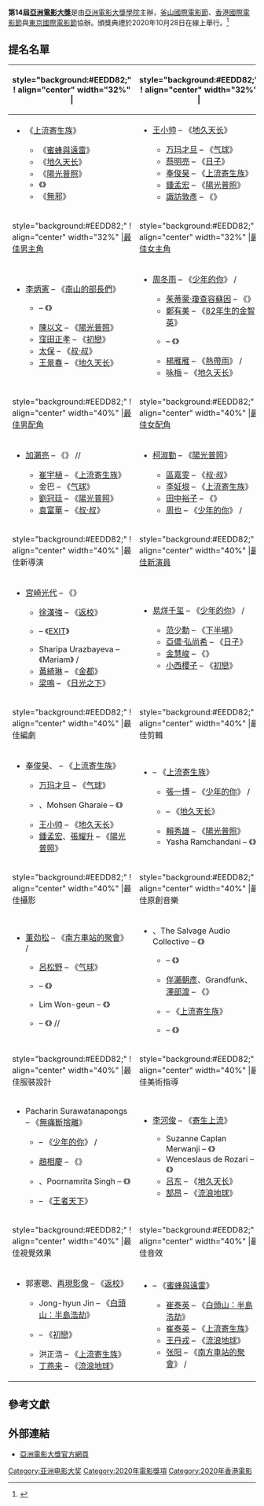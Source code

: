 {{Infobox film awards
| number = 14
| award = 亞洲電影大獎
| image = 
| caption = 官方海报
| date = 2020年10月28日
| site = 線上
| host = 
| preshow= 
| producer = 
| director = 
| network = [[YouTube|YouTube]]
| best_picture = 
| most_wins = 
| most_nominations = 《[[寄生上流|寄生上流]]》（10項）
| duration = 
| ratings =
| last = [[第13屆亞洲電影大獎|第13届]]
| next = [[第15届亚洲电影大奖|第15届]]
}}
'''第14屆[[亞洲電影大獎|亞洲電影大獎]]'''是由[[亞洲電影大獎學院|亞洲電影大獎學院]]主辦，[[釜山國際電影節|釜山國際電影節]]、[[香港國際電影節|香港國際電影節]]與[[東京國際電影節|東京國際電影節]]協辦。頒獎典禮於2020年10月28日在線上舉行。<ref>{{Cite web |url=https://hd.stheadline.com/life/ent/realtime/1868245/%E5%8D%B3%E6%99%82-%E5%A8%9B%E6%A8%82-%E7%AC%AC%E5%8D%81%E5%9B%9B%E5%B1%86%E4%BA%9E%E6%B4%B2%E9%9B%BB%E5%BD%B1%E5%A4%A7%E7%8D%8E%E5%85%A5%E5%9C%8D%E5%90%8D%E5%96%AE |title=第十四屆亞洲電影大獎入圍名單 |access-date=2020-09-28 |archive-date=2020-09-09 |archive-url=https://web.archive.org/web/20200909121446/https://hd.stheadline.com/life/ent/realtime/1868245/%E5%8D%B3%E6%99%82-%E5%A8%9B%E6%A8%82-%E7%AC%AC%E5%8D%81%E5%9B%9B%E5%B1%86%E4%BA%9E%E6%B4%B2%E9%9B%BB%E5%BD%B1%E5%A4%A7%E7%8D%8E%E5%85%A5%E5%9C%8D%E5%90%8D%E5%96%AE |dead-url=no }}</ref>

==提名名單==
{| class="wikitable" align="center" |
|-
! style="background:#EEDD82;" ! align="center" width="32%" |{{tsl|en|Asian Film Award for Best Film|歷屆亞洲電影大獎最佳電影|最佳電影}}
! style="background:#EEDD82;" ! align="center" width="32%" |{{tsl|en|Asian Film Award for Best Director|歷屆亞洲電影大獎最佳導演|最佳導演}}
|-
| valign="top" |
* {{blue ribbon}}《[[上流寄生族|上流寄生族]]》 {{flagicon|South Korea}}
**《[[蜜蜂與遠雷|蜜蜂與遠雷]]》 {{flagicon|Japan}}
**《[[地久天长_(电影)|地久天长]]》 {{flagicon|China}}
**《[[陽光普照|陽光普照]]》 {{flagicon|Taiwan}}
**《{{link-en|耳光 (電影)|Thappad|耳光}}》 {{flagicon|India}}
**《[[無邪|無邪]]》 {{flagicon|Iran}}
| valign="top" |
* {{blue ribbon}}[[王小帅|王小帅]] – 《[[地久天长_(电影)|地久天长]]》 {{flagicon|China}}
**[[万玛才旦|万玛才旦]] – 《[[气球_(电影)|气球]]》 {{flagicon|China}}
**[[蔡明亮|蔡明亮]] – 《[[日子|日子]]》 {{flagicon|Taiwan}}
**[[奉俊昊|奉俊昊]] – 《[[上流寄生族|上流寄生族]]》 {{flagicon|South Korea}}
**[[鍾孟宏|鍾孟宏]] – 《[[陽光普照|陽光普照]]》 {{flagicon|Taiwan}}
**[[諏訪敦彥|諏訪敦彥]] – 《{{link-ja|風之電話亭|風の電話 (映画)}}》 {{flagicon|Japan}}
|-
! style="background:#EEDD82;" ! align="center" width="32%" |[[歷屆亞洲電影大獎最佳男主角|最佳男主角]]
! style="background:#EEDD82;" ! align="center" width="32%" |[[歷屆亞洲電影大獎最佳女主角|最佳女主角]]
|-
| valign="top" |
* {{blue ribbon}}[[李炳憲|李炳憲]] – 《[[南山的部長們|南山的部長們]]》 {{flagicon|South Korea}}
**{{link-en|哈穆德·貝哈德|Hamed Behdad}} – 《{{link-fa|爸爸的城堡|قصر شیرین (فیلم)}}》 {{flagicon|Iran}}
**[[陳以文_(導演)|陳以文]] – 《[[陽光普照|陽光普照]]》 {{flagicon|Taiwan}}
**[[窪田正孝|窪田正孝]] – 《[[初戀_(2019年電影)|初戀]]》 {{flagicon|Japan}}
**[[張嘉年|太保]] – 《[[叔·叔|叔·叔]]》 {{flagicon|Hong Kong}}
**[[王景春_(1973年)|王景春]] – 《[[地久天长_(电影)|地久天长]]》 {{flagicon|China}}
| valign="top" |
* {{blue ribbon}}[[周冬雨|周冬雨]] – 《[[少年的你|少年的你]]》 {{flagicon|China}}/{{flagicon|Hong Kong}}
**[[茱蒂蒙·瓊查容蘇因|茱蒂蒙·瓊查容蘇因]] – 《{{link-en|無痛斷捨離|Happy Old Year}}》 {{flagicon|Thailand}}
**[[鄭有美|鄭有美]] – 《[[82年生的金智英_(電影)|82年生的金智英]]》 {{flagicon|South Korea}}
**{{link-en|筒井真理子|Mariko Tsutsui}} – 《{{link-en|失蹤女孩|A Girl Missing}}》 {{flagicon|Japan}}
**[[楊雁雁|楊雁雁]] – 《[[熱帶雨|熱帶雨]]》 {{flagicon|Singapore}}/{{flagicon|Taiwan}}
**[[咏梅|咏梅]] – 《[[地久天长_(电影)|地久天长]]》 {{flagicon|China}}
|-
! style="background:#EEDD82;" ! align="center" width="40%" |[[亞洲電影大獎最佳男配角|最佳男配角]]
! style="background:#EEDD82;" ! align="center" width="40%" |[[亞洲電影大獎最佳女配角|最佳女配角]]
|-
| valign="top" |
* {{blue ribbon}}[[加瀨亮|加瀨亮]] – 《{{link-en|旅程之終、世界之始|To the Ends of the Earth (2019 film)}}》 {{flagicon|Japan}}/{{flagicon|Uzbekistan}}/{{flagicon|Qatar}}
**[[崔宇植|崔宇植]] – 《[[上流寄生族|上流寄生族]]》 {{flagicon|South Korea}}
**金巴 – 《[[气球_(电影)|气球]]》 {{flagicon|China}}
**[[劉冠廷|劉冠廷]] – 《[[陽光普照|陽光普照]]》 {{flagicon|Taiwan}}
**[[袁富華|袁富華]] – 《[[叔·叔|叔·叔]]》 {{flagicon|Hong Kong}}
| valign="top" |
* {{blue ribbon}}[[柯淑勤|柯淑勤]] – 《[[陽光普照|陽光普照]]》 {{flagicon|Taiwan}}
**[[區嘉雯|區嘉雯]] – 《[[叔·叔|叔·叔]]》 {{flagicon|Hong Kong}}
**[[李姃垠|李姃垠]] – 《[[上流寄生族|上流寄生族]]》 {{flagicon|South Korea}}
**[[田中裕子|田中裕子]] – 《{{link-ja|那一夜︰母親是殺人犯|ひとよ (映画)}}》 {{flagicon|Japan}}
**[[周也|周也]] – 《[[少年的你|少年的你]]》 {{flagicon|China}}/{{flagicon|Hong Kong}}
|-
! style="background:#EEDD82;" ! align="center" width="40%" |最佳新導演
! style="background:#EEDD82;" ! align="center" width="40%" |[[亞洲電影大獎最佳新演員|最佳新演員]]
|-
| valign="top" |
* {{blue ribbon}}[[宮崎光代|宮崎光代]] – 《{{link-en|缺氧37秒|37 Seconds}}》 {{flagicon|Japan}}
**[[徐漢強|徐漢強]] – 《[[返校_(電影)|返校]]》 {{flagicon|Taiwan}}
**{{link-ko|李相槿 |이상근 (영화 감독)}} – 《[[EXIT_(電影)|EXIT]]》 {{flagicon|South Korea}}
**Sharipa Urazbayeva – 《Mariam》 {{flagicon|Kazakhstan}}/{{flagicon|Germany}}
**[[黃綺琳|黃綺琳]] – 《[[金都_(電影)|金都]]》 {{flagicon|Hong Kong}}
**[[梁鳴|梁鳴]] – 《[[日光之下|日光之下]]》 {{flagicon|China}}
| valign="top" |
* {{blue ribbon}}[[易烊千玺|易烊千玺]] – 《[[少年的你|少年的你]]》 {{flagicon|Hong Kong}}/{{flagicon|China}}
**[[范少勳|范少勳]] – 《[[下半場|下半場]]》 {{flagicon|Taiwan}}
**[[亞儂·弘尚希|亞儂·弘尚希]] – 《[[日子|日子]]》 {{flagicon|Taiwan}}
**[[金慧峻|金慧峻]] – 《{{link-en|再見，未成年|Another Child}}》 {{flagicon|South Korea}}
**[[小西櫻子|小西櫻子]] – 《[[初戀_(2019年電影)|初戀]]》 {{flagicon|Japan}}
|-
! style="background:#EEDD82;" ! align="center" width="40%" |最佳編劇
! style="background:#EEDD82;" ! align="center" width="40%" |最佳剪輯
|-
| valign="top" |
* {{blue ribbon}}[[奉俊昊|奉俊昊]]、{{link-ko|韓進元|한진원}} – 《[[上流寄生族|上流寄生族]]》 {{flagicon|South Korea}}
**[[万玛才旦|万玛才旦]] – 《[[气球_(电影)|气球]]》 {{flagicon|China}}
**{{link-en|Mohammad Davoudi|Mohammad Davoudi (screenwriter)}}、Mohsen Gharaie – 《{{link-fa|爸爸的城堡|قصر شیرین (فیلم)}}》 {{flagicon|Iran}}
**[[王小帅|王小帅]] – 《[[地久天长_(电影)|地久天长]]》 {{flagicon|China}}
**[[鍾孟宏|鍾孟宏]]、[[張耀升_(小說家)|張耀升]] – 《[[陽光普照|陽光普照]]》 {{flagicon|Taiwan}}
| valign="top" |
* {{blue ribbon}}{{link-en|楊鎮模|Yang Jin-mo}} – 《[[上流寄生族|上流寄生族]]》 {{flagicon|South Korea}}
**[[張一博|張一博]] – 《[[少年的你|少年的你]]》 {{flagicon|Hong Kong}}/{{flagicon|China}}
**{{link-en|利·查泰米提古|Lee Chatametikool}} – 《[[地久天长_(电影)|地久天长]]》 {{flagicon|China}}
**[[賴秀雄|賴秀雄]] – 《[[陽光普照|陽光普照]]》 {{flagicon|Taiwan}}
**Yasha Ramchandani – 《{{link-en|耳光 (電影)|Thappad|耳光}}》 {{flagicon|India}}
|-
! style="background:#EEDD82;" ! align="center" width="40%" |最佳攝影
! style="background:#EEDD82;" ! align="center" width="40%" |最佳原創音樂
|-
| valign="top" |
* {{blue ribbon}}[[董劲松|董劲松]] – 《[[南方車站的聚會|南方車站的聚會]]》 {{flagicon|China}}/{{flagicon|France}}
**[[呂松野|呂松野]] – 《[[气球_(电影)|气球]]》 {{flagicon|China}}
**{{link-en|Girish Gangadharan|Girish Gangadharan}} – 《{{link-en|Jallikattu|Jallikattu (2019 film)}}》 {{flagicon|India}}
**Lim Won-geun – 《{{link-en|狩獵的時間|Time to Hunt (film)}}》  {{flagicon|South Korea}}
**{{link-en|芦澤明子|Akiko Ashizawa}} – 《{{link-en|旅程之終、世界之始|To the Ends of the Earth (2019 film)}}》 {{flagicon|Japan}}/{{flagicon|Uzbekistan}}/{{flagicon|Qatar}}
| valign="top" |
* {{blue ribbon}}{{link-en|Karsh Kale|Karsh Kale}}、The Salvage Audio Collective – 《{{link-en|街頭有嘻哈|Gully Boy}}》 {{flagicon|India}}
**{{link-en|Prashant Pillai|Prashant Pillai}} – 《{{link-en|Jallikattu|Jallikattu (2019 film)}}》 {{flagicon|India}}
**[[伴瀨朝彥|伴瀨朝彥]]、Grandfunk、[[澤部渡|澤部渡]] – 《{{link-ja|搖滾吧！中二樂團|音楽 (アニメーション映画)}}》 {{flagicon|Japan}}
**{{link-en|鄭在日|Jung Jae-il}} – 《[[上流寄生族|上流寄生族]]》 {{flagicon|South Korea}}
**{{link-en|金泰成|Kim Tae-seong (composer)}}– 《{{link-en|娑婆訶|Svaha: The Sixth Finger}}》 {{flagicon|South Korea}}
|-
! style="background:#EEDD82;" ! align="center" width="40%" |最佳服裝設計	
! style="background:#EEDD82;" ! align="center" width="40%" |最佳美術指導
|-
| valign="top" |
* {{blue ribbon}}Pacharin Surawatanapongs – 《[[無痛斷捨離|無痛斷捨離]]》 {{flagicon|Thailand}}
**{{link-en|吳里璐|Dora Ng}} – 《[[少年的你|少年的你]]》 {{flagicon|Hong Kong}}/{{flagicon|China}}
**[[趙相慶|趙相慶]] – 《{{link-en|天文：問天|Forbidden Dream}}》 {{flagicon|South Korea}}
**{{link-en|Arjun Bhasin|Arjun Bhasin}}、Poornamrita Singh – 《{{link-en|街頭有嘻哈|Gully Boy}}》 {{flagicon|India}}
**{{link-ja|宮本佐江|宮本まさ江}} – 《[[王者天下#真人電影|王者天下]]》 {{flagicon|Japan}}
| valign="top" |
* {{blue ribbon}}[[李河俊|李河俊]] – 《[[寄生上流|寄生上流]]》 {{flagicon|South Korea}}
**Suzanne Caplan Merwanji – 《{{link-en|街頭有嘻哈|Gully Boy}}》 {{flagicon|India}}
**Wenceslaus de Rozari – 《{{link-en|雷巡者：剛達拉|Gundala (film)}}》 {{flagicon|Indonesia}}
**[[吕东_(电影)|吕东]] – 《[[地久天长_(电影)|地久天长]]》 {{flagicon|China}}
**[[郜昂|郜昂]] – 《[[流浪地球_(电影)|流浪地球]]》 {{flagicon|China}}
|-
! style="background:#EEDD82;" ! align="center" width="40%" |最佳視覺效果
! style="background:#EEDD82;" ! align="center" width="40%" |最佳音效
|-
| valign="top" |
* {{blue ribbon}}郭憲聰、[[再現影像製作有限公司|再現影像]] – 《[[返校_(電影)|返校]]》 {{flagicon|Taiwan}}
**Jong-hyun Jin – 《[[白頭山：半島浩劫|白頭山：半島浩劫]]》 {{flagicon|South Korea}}
**{{link-ja|太田垣香織|太田垣香織}} – 《[[初戀_(2019年電影)|初戀]]》 {{flagicon|Japan}}
**洪正浩 – 《[[上流寄生族|上流寄生族]]》 {{flagicon|South Korea}}
**[[丁燕来|丁燕来]] – 《[[流浪地球_(电影)|流浪地球]]》 {{flagicon|China}}
| valign="top" |
* {{blue ribbon}}{{link-ja|久連石由文|久連石由文}} – 《[[蜜蜂與遠雷|蜜蜂與遠雷]]》 {{flagicon|Japan}}
**[[崔泰英|崔泰英]] – 《[[白頭山：半島浩劫|白頭山：半島浩劫]]》 {{flagicon|South Korea}}
**[[崔泰英|崔泰英]] – 《[[上流寄生族|上流寄生族]]》  {{flagicon|South Korea}}
**[[王丹戎|王丹戎]] – 《[[流浪地球_(电影)|流浪地球]]》 {{flagicon|China}}
**[[张阳_(电影)|张阳]] – 《[[南方車站的聚會|南方車站的聚會]]》 {{flagicon|China}}/{{flagicon|France}}
|}

==參考文獻==
{{reflist}}
==外部連結==
* [http://www.asianfilmawards.asia 亞洲電影大獎官方網頁] {{Wayback|url=http://www.asianfilmawards.asia/ |date=20170324082056 }}
{{亞洲電影大獎}}
[[Category:亚洲电影大奖|Category:亚洲电影大奖]]
[[Category:2020年電影獎項|Category:2020年電影獎項]]
[[Category:2020年香港電影|Category:2020年香港電影]]